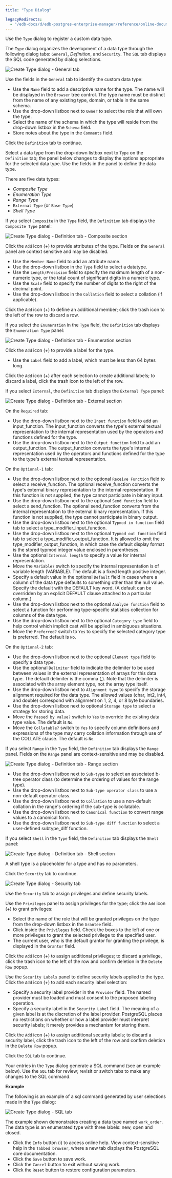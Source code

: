 ```yaml
---
title: "Type Dialog"

legacyRedirects:
  - "/edb-docs/d/edb-postgres-enterprise-manager/reference/online-documentation/8.0/type_dialog.html"
---
```


<div id="type_dialog" class="registered_link"></div>

Use the `Type` dialog to register a custom data type.

The `Type` dialog organizes the development of a data type through the following dialog tabs: `General`, *Definition*, and `Security`. The `SQL` tab displays the SQL code generated by dialog selections.

![Create Type dialog - General tab](../../images/type_general.png)

Use the fields in the `General` tab to identify the custom data type:

-   Use the `Name` field to add a descriptive name for the type. The name will be displayed in the `Browser` tree control. The type name must be distinct from the name of any existing type, domain, or table in the same schema.
-   Use the drop-down listbox next to `Owner` to select the role that will own the type.
-   Select the name of the schema in which the type will reside from the drop-down listbox in the `Schema` field.
-   Store notes about the type in the `Comments` field.

Click the `Definition` tab to continue.

Select a data type from the drop-down listbox next to `Type` on the `Definition` tab; the panel below changes to display the options appropriate for the selected data type. Use the fields in the panel to define the data type.

There are five data types:

-   *Composite Type*
-   *Enumeration Type*
-   *Range Type*
-   `External Type` (or `Base Type`)
-   *Shell Type*

If you select `Composite` in the `Type` field, the `Definition` tab displays the `Composite Type` panel:

![Create Type dialog - Definition tab - Composite section](../../images/type_composite.png)

Click the `Add` icon (+) to provide attributes of the type. Fields on the `General` panel are context sensitive and may be disabled.

-   Use the `Member Name` field to add an attribute name.
-   Use the drop-down listbox in the `Type` field to select a datatype.
-   Use the `Length/Precision` field to specify the maximum length of a non-numeric type, or the total count of significant digits in a numeric type.
-   Use the `Scale` field to specify the number of digits to the right of the decimal point.
-   Use the drop-down listbox in the `Collation` field to select a collation (if applicable).

Click the `Add` icon (+) to define an additional member; click the trash icon to the left of the row to discard a row.

If you select the `Enumeration` in the `Type` field, the `Definition` tab displays the `Enumeration Type` panel:

![Create Type dialog - Definition tab - Enumeration section](../../images/type_enumeration.png)

Click the `Add` icon (+) to provide a label for the type.

-   Use the `Label` field to add a label, which must be less than 64 bytes long.

Click the `Add` icon (+) after each selection to create additional labels; to discard a label, click the trash icon to the left of the row.

If you select `External`, the `Definition` tab displays the `External Type` panel:

![Create Type dialog - Definition tab - External section](../../images/type_external.png)

On the `Required` tab:

-   Use the drop-down listbox next to the `Input function` field to add an input_function. The input_function converts the type's external textual representation to the internal representation used by the operators and functions defined for the type.
-   Use the drop-down listbox next to the `Output function` field to add an output_function. The output_function converts the type's internal representation used by the operators and functions defined for the type to the type's external textual representation.

On the `Optional-1` tab:

-   Use the drop-down listbox next to the optional `Receive Function` field to select a receive_function. The optional receive_function converts the type's external binary representation to the internal representation. If this function is not supplied, the type cannot participate in binary input.
-   Use the drop-down listbox next to the optional `Send function` field to select a send_function. The optional send_function converts from the internal representation to the external binary representation. If this function is not supplied, the type cannot participate in binary output.
-   Use the drop-down listbox next to the optional `Typmod in function` field tab to select a type_modifier_input_function.
-   Use the drop-down listbox next to the optional `Typmod out function` field tab to select a type_modifier_output_function. It is allowed to omit the type_modifier_output_function, in which case the default display format is the stored typmod integer value enclosed in parentheses.
-   Use the optional `Internal length` to specify a value for internal representation.
-   Move the `Variable?` switch to specify the internal representation is of variable length (VARIABLE). The default is a fixed length positive integer.
-   Specify a default value in the optional `Default` field in cases where a column of the data type defaults to something other than the null value. Specify the default with the DEFAULT key word. (A default can be overridden by an explicit DEFAULT clause attached to a particular column.)
-   Use the drop-down listbox next to the optional `Analyze function` field to select a function for performing type-specific statistics collection for columns of the data type.
-   Use the drop-down listbox next to the optional `Category type` field to help control which implicit cast will be applied in ambiguous situations.
-   Move the `Preferred?` switch to `Yes` to specify the selected category type is preferred. The default is `No`.

On the `Optional-2` tab:

-   Use the drop-down listbox next to the optional `Element type` field to specify a data type.
-   Use the optional `Delimiter` field to indicate the delimiter to be used between values in the external representation of arrays for this data type. The default delimiter is the comma (,). Note that the delimiter is associated with the array element type, not the array type itself.
-   Use the drop-down listbox next to `Alignment type` to specify the storage alignment required for the data type. The allowed values (char, int2, int4, and double) correspond with alignment on 1, 2, 4, or 8 byte boundaries.
-   Use the drop-down listbox next to optional `Storage type` to select a strategy for storing data.
-   Move the `Passed by value?` switch to `Yes` to override the existing data type value. The default is `No`.
-   Move the `Collatable?` switch to `Yes` to specify column definitions and expressions of the type may carry collation information through use of the COLLATE clause. The default is `No`.

If you select `Range` in the `Type` field, the `Definition` tab displays the `Range` panel. Fields on the `Range` panel are context-sensitive and may be disabled.

![Create Type dialog - Definition tab - Range section](../../images/type_range.png)

-   Use the drop-down listbox next to `Sub-type` to select an associated b-tree operator class (to determine the ordering of values for the range type).
-   Use the drop-down listbox next to `Sub-type operator class` to use a non-default operator class.
-   Use the drop-down listbox next to `Collation` to use a non-default collation in the range's ordering if the sub-type is collatable.
-   Use the drop-down listbox next to `Canonical function` to convert range values to a canonical form.
-   Use the drop-down listbox next to `Sub-type diff function` to select a user-defined subtype_diff function.

If you select `Shell` in the `Type` field, the `Definition` tab displays the `Shell` panel:

![Create Type dialog - Definition tab - Shell section](../../images/type_shell.png)

A shell type is a placeholder for a type and has no parameters.

Click the `Security` tab to continue.

![Create Type dialog - Security tab](../../images/type_security.png)

Use the `Security` tab to assign privileges and define security labels.

Use the `Privileges` panel to assign privileges for the type; click the `Add` icon (+) to grant privileges:

-   Select the name of the role that will be granted privileges on the type from the drop-down listbox in the `Grantee` field.
-   Click inside the `Privileges` field. Check the boxes to the left of one or more privileges to grant the selected privilege to the specified user.
-   The current user, who is the default grantor for granting the privilege, is displayed in the `Grantor` field.

Click the `Add` icon (+) to assign additional privileges; to discard a privilege, click the trash icon to the left of the row and confirm deletion in the `Delete Row` popup.

Use the `Security Labels` panel to define security labels applied to the type. Click the `Add` icon (+) to add each security label selection:

-   Specify a security label provider in the `Provider` field. The named provider must be loaded and must consent to the proposed labeling operation.
-   Specify a security label in the `Security Label` field. The meaning of a given label is at the discretion of the label provider. PostgreSQL places no restrictions on whether or how a label provider must interpret security labels; it merely provides a mechanism for storing them.

Click the `Add` icon (+) to assign additional security labels; to discard a security label, click the trash icon to the left of the row and confirm deletion in the `Delete Row` popup.

Click the `SQL` tab to continue.

Your entries in the `Type` dialog generate a SQL command (see an example below). Use the `SQL` tab for review; revisit or switch tabs to make any changes to the SQL command.

**Example**

The following is an example of a sql command generated by user selections made in the `Type` dialog:

![Create Type dialog - SQL tab](../../images/type_sql.png)

The example shown demonstrates creating a data type named `work_order`. The data type is an enumerated type with three labels: new, open and closed.

-   Click the `Info` button (i) to access online help. View context-sensitive help in the `Tabbed browser`, where a new tab displays the PostgreSQL core documentation.
-   Click the `Save` button to save work.
-   Click the `Cancel` button to exit without saving work.
-   Click the `Reset` button to restore configuration parameters.
